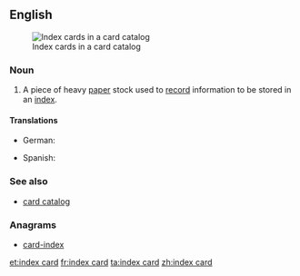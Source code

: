==English==
[[Image:LA2-katalogkort.jpg|thumb|right|Index cards in a card catalog]]
===Noun===
{{en-noun}}

# A piece of heavy [[paper]] stock used to [[record]] information to be stored in an [[index]].

====Translations====
{{trans-top|piece of heavy paper stock used to record information to be stored in an index}}
* German: {{t+|de|Karteikarte|f}}
{{trans-mid}}
* Spanish: {{t+|es|ficha|f}}
{{trans-bottom}}

===See also===
* [[card catalog]]

===Anagrams===
* [[card-index#English|card-index]]

[[et:index card]]
[[fr:index card]]
[[ta:index card]]
[[zh:index card]]
